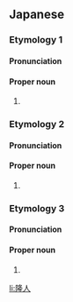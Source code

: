==Japanese==

===Etymology 1===
{{ja-kanjitab|たか|ひと}}

====Pronunciation====
{{ja-pron|たかひと}}

====Proper noun====
{{ja-pos|proper|たかひと}}

# {{given name|male|lang=ja|sort=たかひと}}

===Etymology 2===
{{ja-kanjitab|たか|と}}

====Pronunciation====
{{ja-pron|たかと}}

====Proper noun====
{{ja-pos|proper|たかと}}

# {{given name|male|lang=ja|sort=たかと}}

===Etymology 3===
{{ja-kanjitab|りゅう|と}}

====Pronunciation====
{{ja-pron|りゅうと}}

====Proper noun====
{{ja-pos|proper|りゅうと}}

# {{given name|male|lang=ja|sort=りゅうと}}

[[li:隆人]]